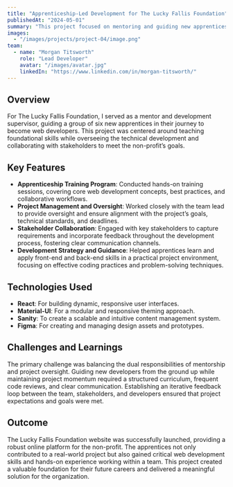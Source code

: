 ```yaml
---
title: "Apprenticeship-Led Development for The Lucky Fallis Foundation"
publishedAt: "2024-05-01"
summary: "This project focused on mentoring and guiding new apprentices through the full cycle of web development for a non-profit organization."
images:
  - "/images/projects/project-04/image.png"
team:
  - name: "Morgan Titsworth"
    role: "Lead Developer"
    avatar: "/images/avatar.jpg"
    linkedIn: "https://www.linkedin.com/in/morgan-titsworth/"
---
```


## Overview

For The Lucky Fallis Foundation, I served as a mentor and development supervisor, guiding a group of six new apprentices in their journey to become web developers. This project was centered around teaching foundational skills while overseeing the technical development and collaborating with stakeholders to meet the non-profit’s goals.

## Key Features

- **Apprenticeship Training Program**: Conducted hands-on training sessions, covering core web development concepts, best practices, and collaborative workflows.
- **Project Management and Oversight**: Worked closely with the team lead to provide oversight and ensure alignment with the project’s goals, technical standards, and deadlines.
- **Stakeholder Collaboration**: Engaged with key stakeholders to capture requirements and incorporate feedback throughout the development process, fostering clear communication channels.
- **Development Strategy and Guidance**: Helped apprentices learn and apply front-end and back-end skills in a practical project environment, focusing on effective coding practices and problem-solving techniques.

## Technologies Used

- **React**: For building dynamic, responsive user interfaces.
- **Material-UI**: For a modular and responsive theming approach.
- **Sanity**: To create a scalable and intuitive content management system.
- **Figma**: For creating and managing design assets and prototypes.

## Challenges and Learnings

The primary challenge was balancing the dual responsibilities of mentorship and project oversight. Guiding new developers from the ground up while maintaining project momentum required a structured curriculum, frequent code reviews, and clear communication. Establishing an iterative feedback loop between the team, stakeholders, and developers ensured that project expectations and goals were met.

## Outcome

The Lucky Fallis Foundation website was successfully launched, providing a robust online platform for the non-profit. The apprentices not only contributed to a real-world project but also gained critical web development skills and hands-on experience working within a team. This project created a valuable foundation for their future careers and delivered a meaningful solution for the organization.
